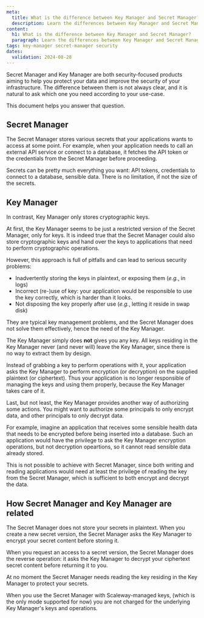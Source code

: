 ```yaml
---
meta:
  title: What is the difference between Key Manager and Secret Manager?
  description: Learn the differences between Key Manager and Secret Manager and which one to use according to your needs
content:
  h1: What is the difference between Key Manager and Secret Manager?
  paragraph: Learn the differences between Key Manager and Secret Manager and which one to use according to your needs
tags: key-manager secret-manager security
dates:
  validation: 2024-08-28
---
```




Secret Manager and Key Manager are both security-focused products aiming
to help you protect your data and improve the security of your
infrastructure.
The difference between them is not always clear, and it is natural
to ask which one you need according to your use-case.

This document helps you answer that question.


## Secret Manager

The Secret Manager stores various secrets that your applications wants to
access at some point. For example, when your application needs to call
an external API service or connect to a database, it fetches the API token
or the credentials from the Secret Manager before proceeding.

Secrets can be pretty much everything you want: API tokens,
credentials to connect to a database, sensible data.
There is no limitation, if not the size of the secrets.


## Key Manager

In contrast, Key Manager only stores cryptographic keys.

At first, the Key Manager seems to be just a restricted version of
the Secret Manager, only for keys.
It is indeed true that the Secret Manager could also store cryptographic keys
and hand over the keys to applications that need to perform cryptographic operations.

However, this approach is full of pitfalls and can lead to serious security problems:

 - Inadvertently storing the keys in plaintext, or exposing them (<i>e.g.</i>, in logs)
 - Incorrect (re-)use of key: your application would be responsible to use the key correctly,
   which is harder than it looks.
 - Not disposing the key properly after use (<i>e.g.</i>, letting it reside in swap disk)

They are typical key management problems, and the Secret Manager does not solve them
effectively, hence the need of the Key Manager.

The Key Manager simply does **not** gives you any key.
All keys residing in the Key Manager never (and never will) leave the Key Manager, since
there is no way to extract them by design.

Instead of grabbing a key to perform operations with it, your application
asks the Key Manager to perform encryption (or decryption) on the supplied plaintext
(or ciphertext). Thus your application is no longer responsible of managing the keys
and using them properly, because the Key Manager takes care of it.

Last, but not least, the Key Manager provides another way of authorizing some actions.
You might want to authorize some principals to only encrypt data, and other
principals to only decrypt data.

For example, imagine an application that receives
some sensible health data that needs to be encrypted before being inserted into
a database. Such an application would have the privilege to ask the Key Manager
encryption operations, but not decryption opeartions, so it cannot read sensible
data already stored.

This is not possible to achieve with Secret Manager, since both writing and reading
applications would need at least the privilege of reading the key from the Secret Manager,
which is sufficient to both encrypt and decrypt the data.


## How Secret Manager and Key Manager are related

The Secret Manager does not store your secrets in plaintext.
When you create a new secret version, the Secret Manager asks the Key Manager
to encrypt your secret content before storing it.

When you request an access to a secret version, the Secret Manager
does the reverse operation: it asks the Key Manager to decrypt
your ciphertext secret content before returning it to you.

At no moment the Secret Manager needs reading the key residing in the
Key Manager to protect your secrets.


<Message type="note">
When you use the Secret Manager with Scaleway-managed keys,
(which is the only mode supported for now) you are not charged
for the underlying Key Manager's keys and operations.
</Message>
